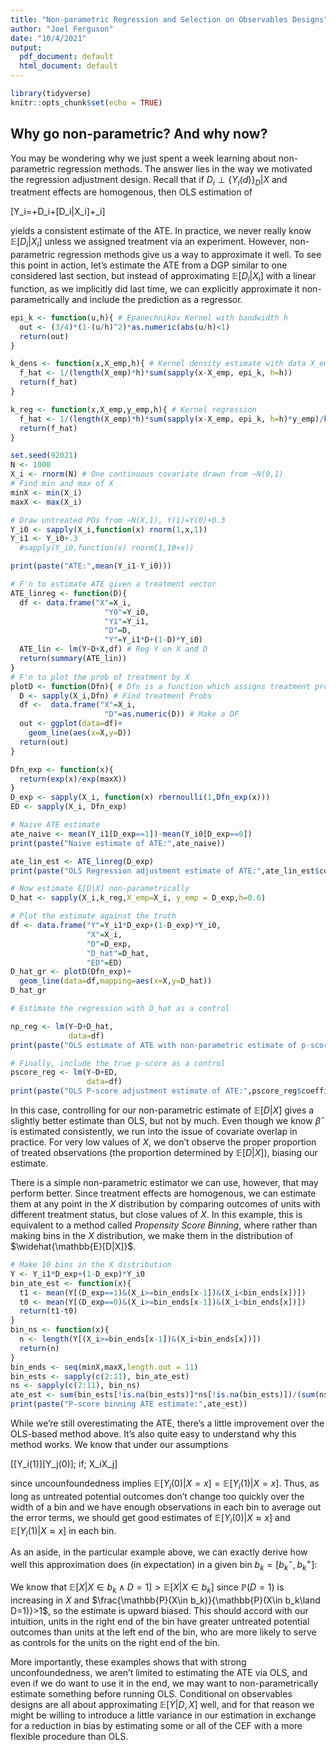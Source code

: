 ```yaml
---
title: "Non-parametric Regression and Selection on Observables Designs"
author: "Joel Ferguson"
date: "10/4/2021"
output:
  pdf_document: default
  html_document: default
---
```


```r
library(tidyverse)
knitr::opts_chunk$set(echo = TRUE)
```

## Why go non-parametric? And why now?

You may be wondering why we just spent a week learning about non-parametric regression methods. The answer lies in the way we motivated the regression adjustment design. Recall that if $D_i\perp \{Y_i(d)\}_D|X$ and treatment effects are homogenous, then OLS estimation of 

\[Y_i=\alpha+\beta D_i+\gamma \mathbb{E}[D_i|X_i]+\varepsilon_i\]

yields a consistent estimate of the ATE. In practice, we never really know $\mathbb{E}[D_i|X_i]$ unless we assigned treatment via an experiment. However, non-parametric regression methods give us a way to approximate it well. To see this point in action, let's estimate the ATE from a DGP similar to one considered last section, but instead of approximating $\mathbb{E}[D_i|X_i]$ with a linear function, as we implicitly did last time, we can explicitly approximate it non-parametrically and include the prediction as a regressor.

```r
epi_k <- function(u,h){ # Epanechnikov Kernel with bandwidth h
  out <- (3/4)*(1-(u/h)^2)*as.numeric(abs(u/h)<1)
  return(out)
}

k_dens <- function(x,X_emp,h){ # Kernel density estimate with data X_emp
  f_hat <- 1/(length(X_emp)*h)*sum(sapply(x-X_emp, epi_k, h=h))
  return(f_hat)
}

k_reg <- function(x,X_emp,y_emp,h){ # Kernel regression
  f_hat <- 1/(length(X_emp)*h)*sum(sapply(x-X_emp, epi_k, h=h)*y_emp)/k_dens(x,X_emp,h)
  return(f_hat)
}

set.seed(92021)
N <- 1000
X_i <- rnorm(N) # One continuous covariate drawn from ~N(0,1)
# Find min and max of X
minX <- min(X_i)
maxX <- max(X_i)

# Draw untreated POs from ~N(X,1), Y(1)=Y(0)+0.3
Y_i0 <- sapply(X_i,function(x) rnorm(1,x,1))
Y_i1 <- Y_i0+.3
  #sapply(Y_i0,function(x) rnorm(1,10+x))

print(paste("ATE:",mean(Y_i1-Y_i0)))

# F'n to estimate ATE given a treatment vector
ATE_linreg <- function(D){
  df <- data.frame("X"=X_i,
                     "Y0"=Y_i0,
                     "Y1"=Y_i1,
                     "D"=D,
                     "Y"=Y_i1*D+(1-D)*Y_i0)
  ATE_lin <- lm(Y~D+X,df) # Reg Y on X and D
  return(summary(ATE_lin))
}
# F'n to plot the prob of treatment by X
plotD <- function(Dfn){ # Dfn is a function which assigns treatment prob to X
  D <- sapply(X_i,Dfn) # Find treatment Probs
  df <-  data.frame("X"=X_i,
                     "D"=as.numeric(D)) # Make a DF
  out <- ggplot(data=df)+
    geom_line(aes(x=X,y=D))
  return(out)
}

Dfn_exp <- function(x){
  return(exp(x)/exp(maxX))
}
D_exp <- sapply(X_i, function(x) rbernoulli(1,Dfn_exp(x)))
ED <- sapply(X_i, Dfn_exp)

# Naive ATE estimate
ate_naive <- mean(Y_i1[D_exp==1])-mean(Y_i0[D_exp==0])
print(paste("Naive estimate of ATE:",ate_naive))

ate_lin_est <- ATE_linreg(D_exp)
print(paste("OLS Regression adjustment estimate of ATE:",ate_lin_est$coefficients[2]))

# Now estimate E[D|X] non-parametrically
D_hat <- sapply(X_i,k_reg,X_emp=X_i, y_emp = D_exp,h=0.6) 

# Plot the estimate against the truth
df <- data.frame("Y"=Y_i1*D_exp+(1-D_exp)*Y_i0,
                 "X"=X_i,
                 "D"=D_exp,
                 "D_hat"=D_hat,
                 "ED"=ED)
D_hat_gr <- plotD(Dfn_exp)+
  geom_line(data=df,mapping=aes(x=X,y=D_hat))
D_hat_gr

# Estimate the regression with D_hat as a control

np_reg <- lm(Y~D+D_hat,
             data=df)
print(paste("OLS estimate of ATE with non-parametric estimate of p-score:",np_reg$coefficients[2]))

# Finally, include the true p-score as a control
pscore_reg <- lm(Y~D+ED,
                 data=df)
print(paste("OLS P-score adjustment estimate of ATE:",pscore_reg$coefficients[2]))
```

In this case, controlling for our non-parametric estimate of $\mathbb{E}[D|X]$ gives a slightly better estimate than OLS, but not by much. Even though we know $\hat{\beta}$ is estimated consistently, we run into the issue of covariate overlap in practice. For very low values of $X$, we don't observe the proper proportion of treated observations (the proportion determined by $\mathbb{E}[D|X]$), biasing our estimate.

There is a simple non-parametric estimator we can use, however, that may perform better. Since treatment effects are homogenous, we can estimate them at any point in the $X$ distribution by comparing outcomes of units with different treatment status, but close values of $X$. In this example, this is equivalent to a method called *Propensity Score Binning*, where rather than making bins in the $X$ distribution, we make them in the distribution of $\widehat{\mathbb{E}[D|X]}$.

```r
# Make 10 bins in the X distribution
Y <- Y_i1*D_exp+(1-D_exp)*Y_i0
bin_ate_est <- function(x){
  t1 <- mean(Y[(D_exp==1)&(X_i>=bin_ends[x-1])&(X_i<bin_ends[x])])
  t0 <- mean(Y[(D_exp==0)&(X_i>=bin_ends[x-1])&(X_i<bin_ends[x])])
  return(t1-t0)
} 
bin_ns <- function(x){
  n <- length(Y[(X_i>=bin_ends[x-1])&(X_i<bin_ends[x])])
  return(n)
}
bin_ends <- seq(minX,maxX,length.out = 11)
bin_ests <- sapply(c(2:11), bin_ate_est)
ns <- sapply(c(2:11), bin_ns)
ate_est <- sum(bin_ests[!is.na(bin_ests)]*ns[!is.na(bin_ests)])/(sum(ns[!is.na(bin_ests)]))
print(paste("P-score binning ATE estimate:",ate_est))
```
While we're still overestimating the ATE, there's a little improvement over the OLS-based method above. It's also quite easy to understand why this method works. We know that under our assumptions

\[\mathbb{E}[Y_i(1)]\approx\mathbb{E}[Y_j(0)]\; if\; X_i\approx X_j\]

since uncounfoundedness implies $\mathbb{E}[Y_i(0)|X=x]=\mathbb{E}[Y_i(1)|X=x]$. Thus, as long as untreated potential outcomes don't change too quickly over the width of a bin and we have enough observations in each bin to average out the error terms, we should get good estimates of $\mathbb{E}[Y_i(0)|X\approx x]$ and $\mathbb{E}[Y_i(1)|X\approx x]$ in each bin.

As an aside, in the particular example above, we can exactly derive how well this approximation does (in expectation) in a given bin $b_k=[b_k^-,b_k^+]$:

\begin{align*}
\mathbb{E}[Y|D=1,X\in b_k]-\mathbb{E}[Y|D=0,X\in b_k]&=\frac{\int_{b_k^-}^{b_k^+}(x+0.3)\phi(x)(e^x/e^{max\; X})dx}{\int_{b_k^-}^{b_k^+}\phi(x)(e^x/e^{max\; X})dx}-\frac{\int_{b_k^-}^{b_k^+}x\phi(x)(1-e^x/e^{max\; X})dx}{\int_{b_k^-}^{b_k^+}\phi(x)(1-e^x/e^{max\; X})dx}\\
&=0.3+\frac{\mathbb{P}(X\in b_k)}{\mathbb{P}(X\in b_k\land D=1)\mathbb{P}(X\in b_k\land D=0)}\mathbb{E}[X|X\in b_k \land D=1]-\frac{\mathbb{E}[X|X\in b_k]}{\mathbb{P}(X\in b_k\land D=0)}
\end{align*}

We know that $\mathbb{E}[X|X\in b_k \land D=1]>\mathbb{E}[X|X\in b_k]$ since $\mathbb{P}(D=1)$ is increasing in $X$ and $\frac{\mathbb{P}(X\in b_k)}{\mathbb{P}(X\in b_k\land D=1)}>1$, so the estimate is upward biased. This should accord with our intuition, units in the right end of the bin have greater untreated potential outcomes than units at the left end of the bin, who are more likely to serve as controls for the units on the right end of the bin.

More importantly, these examples shows that with strong unconfoundedness, we aren't limited to estimating the ATE via OLS, and even if we do want to use it in the end, we may want to non-parametrically estimate something before running OLS. Conditional on observables designs are all about approximating $\mathbb{E}[Y|D,X]$ well, and for that reason we might be willing to introduce a little variance in our estimation in exchange for a reduction in bias by estimating some or all of the CEF with a more flexible procedure than OLS. 
